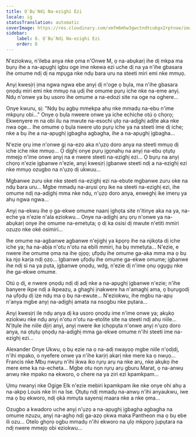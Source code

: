 ```yaml
---
title: Ọ̀ Bụ̀ Ndị Na-ezighi Ezi
locale: ig
statusTranslation: automatic
coverImage: https://res.cloudinary.com/xmfm6mhw3gwctndtcubgx2rptnae/image/upload/v1740468922/small_cover_tratado_de_psicologia_revolucionaria_a4c0dca4e0.webp
sidebar:
    label: 8. Ọ̀ Bụ̀ Ndị Na-ezighi Ezi
    order: 8
---
```

N'eziokwu, n'ileba anya nke ọma n'Onwe M, ọ na-abụkarị ihe dị mkpa ma bụrụ ihe a na-apụghị igbu oge ime nkewa ezi uche dị na ya n'ihe gbasara ihe omume ndị dị na mpụga nke ndụ bara uru na steeti miri emi nke mmụọ.

Anyị kwesịrị ịma ngwa ngwa ebe anyị dị n'oge ọ bụla, ma n'ihe gbasara ọnọdụ miri emi nke mmụọ na ụdị ihe omume pụrụ iche nke na-eme anyị. Ndụ n'onwe ya bụ usoro ihe omume a na-edozi site na oge na oghere...

Onye kwuru, sị: "Ndụ bụ agbụ mmekpa ahụ nke mmadụ na-ebu n'ime mkpụrụ obi..." Onye ọ bụla nweere onwe ya iche echiche otú ọ chọrọ; Ekwenyere m na obi ilu na mwute na-esochi ụtọ na-adịghị adịte aka nke nwa oge... Ihe omume ọ bụla nwere uto pụrụ iche ya na steeti ime dị iche; nke a bụ ihe a na-apụghị ịgbagha agbagha, ihe a na-apụghị ịgbagha...

N'ezie ọrụ ime n'onwe gị na-ezo aka n'ụzọ doro anya na steeti mmụọ dị iche iche nke mmụọ... Ọ dịghị onye pụrụ ịgọnahụ na anyị na-ebu ọtụtụ mmejọ n'ime onwe anyị na e nwere steeti na-ezighị ezi... Ọ bụrụ na anyị chọrọ n'ezie ịgbanwe n'ezie, anyị kwesịrị ịgbanwe steeti ndị a na-ezighị ezi nke mmụọ ozugbo na n'ụzọ dị ukwuu...

Mgbanwe zuru oke nke steeti na-ezighị ezi na-ebute mgbanwe zuru oke na ndụ bara uru... Mgbe mmadụ na-arụsi ọrụ ike na steeti na-ezighị ezi, ihe omume ndị na-adịghị mma nke ndụ, n'ụzọ doro anya, enweghị ike imerụ ya ahụ ngwa ngwa...

Anyị na-ekwu ihe ọ ga-ekwe omume naanị ịghọta site n'itinye aka na ya, na-eche ya n'ezie n'ala eziokwu... Onye na-adịghị arụ ọrụ n'onwe ya na-abụkarị onye ihe omume na-emetụta; ọ dị ka osisi dị mwute n'etiti mmiri ozuzo nke oké osimiri...

Ihe omume na-agbanwe agbanwe n'ejighị ya kpọrọ ihe na njikọta dị iche iche ya; ha na-abịa n'otu n'otu na ebili mmiri, ha bụ mmetụta... N'ezie, e nwere ihe omume ọma na ihe ọjọọ; ụfọdụ ihe omume ga-aka mma ma ọ bụ ka njọ karịa ndị ọzọ... Ịgbanwe ụfọdụ ihe omume ga-ekwe omume; ịgbanwe ihe ndị si na ya pụta, ịgbanwe ọnọdụ, wdg, n'ezie dị n'ime ọnụ ọgụgụ nke ihe ga-ekwe omume.

Otú ọ dị, e nwere ọnọdụ ndị dị adị nke a na-apụghị ịgbanwe n'ezie; n'ihe banyere ikpe ndị a ikpeazụ, a ghaghị ịnakwere ha n'amaghị ama, ọ bụrụgodị na ụfọdụ dị ize ndụ ma ọ bụ na-ewute... N'eziokwu, ihe mgbu na-apụ n'anya mgbe anyị na-adịghị amata na nsogbu nke pụtara...

Anyị kwesịrị ile ndụ anya dị ka usoro ọnọdụ ime n'ime onwe ya; akụkọ eziokwu nke ndụ anyị n'otu n'otu na-etolite site na steeti ndị ahụ niile... N'ịtụle ihe niile dịịrị anyị, anyị nwere ike ịchọpụta n'onwe anyị n'ụzọ doro anya, na ọtụtụ ọnọdụ na-adịghị mma ga-ekwe omume n'ihi steeti ime na-ezighị ezi...

Alexander Onye Ukwu, ọ bụ ezie na ọ na-adị nwayọọ mgbe niile n'ọdịdị, n'ihi mpako, o nyefere onwe ya n'ihe karịrị akarị nke mere ka ọ nwụọ... Francis nke Mbụ nwụrụ n'ihi ịkwa iko rụrụ arụ na nke arụ, nke akụkọ ihe mere eme ka na-echeta... Mgbe otu nọn rụrụ arụ gburu Marat, ọ na-anwụ anwụ nke mpako na ekworo, o chere na ya ziri ezi kpamkpam...

Ụmụ nwanyị nke Ogige Elk n'ezie mebiri kpamkpam ike nke onye ohi ahụ a na-akpọ Louis nke Iri na Ise. Ọtụtụ ndị mmadụ na-anwụ n'ihi anyaukwu, iwe ma ọ bụ ekworo, ndị ọkà mmụta sayensị maara nke a nke ọma...

Ozugbo a kwadoro uche anyị n'ụzọ a na-apụghị ịgbagha agbagha na omume nzuzu, anyị na-aghọ ndị ga-azọ ọkwa maka Pantheon ma ọ bụ ebe ili ozu... Otelo ghọrọ ogbu mmadụ n'ihi ekworo na ụlọ mkpọrọ jupụtara na ndị nwere mmejọ obi eziokwu...

